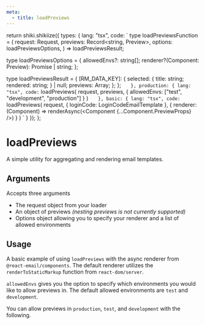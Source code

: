 ```yaml
---
meta:
  - title: loadPreviews
---
```



  return shiki.shikiize({
    types: {
      lang: "tsx",
      code: `
type loadPreviewsFunction = <Preview extends React.ReactComponentType>(
  request: Request,
  previews: Record<string, Preview>,
  options: loadPreviewsOptions<Preview>,
) => loadPreviewsResult;

type loadPreviewsOptions<Preview extends React.ReactComponentType> = {
allowedEnvs?: string[];
renderer?(Component: Preview): Promise<string> | string;
};

type loadPreviewsResult = {
[RM_DATA_KEY]: {
selected: {
title: string;
rendered: string;
} | null;
previews: Array<string>;
};
};
`   },
    production: {
      lang: "tsx",
      code:`
loadPreviews(
request,
previews,
{
allowedEnvs: ["test", "development", "production"]
}
)
`   },
    basic: {
      lang: "tsx",
      code:`
loadPreviews(
request,
{
loginCode: LoginCodeEmailTemplate
},
{
renderer: (Component) =>
renderAsync(<Component {...Component.PreviewProps} />)
}
)
`
}
});
};

# loadPreviews

A simple utility for aggregating and rendering email templates.

## Arguments

Accepts three arguments

- The request object from your loader
- An object of previews _(nesting previews is not currently supported)_
- Options object allowing you to specify your renderer and a list of allowed environments

<Shikiize id="types" />

## Usage

A basic example of using `loadPreviews` with the async renderer from `@react-email/components`. The default renderer utilizes the `renderToStaticMarkup` function from `react-dom/server`.

<Shikiize id="basic" />

`allowedEnvs` gives you the option to specify which environments you would like to allow previews in. The default allowed environments are `test` and `development`.

You can allow previews in `production`, `test`, and `development` with the following.

<Shikiize id="production" />
